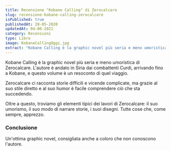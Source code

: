 ```yaml
---
title: Recensione "Kobane Calling" di Zerocalcare
slug: recensione-kobane-calling-zerocalcare
isPublished: true
publishedAt: 20-05-2020
updatedAt: 04-06-2021
category: Recensioni
type: Libro
image: KobaneCallingOggi.jpg
extract: "Kobane Calling è la graphic novel più seria e meno umoristica di Zerocalcare. L'autore è andato in Siria dai combattenti Curdi, arrivando fino a Kobane, e questo volume è un resoconto di quel viaggio. Zerocalcare ci racconta storie difficili e vicende complicate, ma grazie al suo stile diretto e al suo humor è facile comprendere ciò che sta succedendo. Oltre a questo, troviamo gli elementi tipici dei lavori di Zerocalcare: il suo umorismo, il suo modo di narrare storie, i suoi disegni. Tutte cose che, come sempre, apprezzo."
---
```


<Book slug="kobane-calling" />

Kobane Calling è la graphic novel più seria e meno umoristica di Zerocalcare. L'autore è andato in Siria dai combattenti Curdi, arrivando fino a Kobane, e questo volume è un resoconto di quel viaggio.

Zerocalcare ci racconta storie difficili e vicende complicate, ma grazie al suo stile diretto e al suo humor è facile comprendere ciò che sta succedendo.

Oltre a questo, troviamo gli elementi tipici dei lavori di Zerocalcare: il suo umorismo, il suo modo di narrare storie, i suoi disegni. Tutte cose che, come sempre, apprezzo.

### Conclusione

Un'ottima graphic novel, consigliata anche a coloro che non conoscono l'autore.